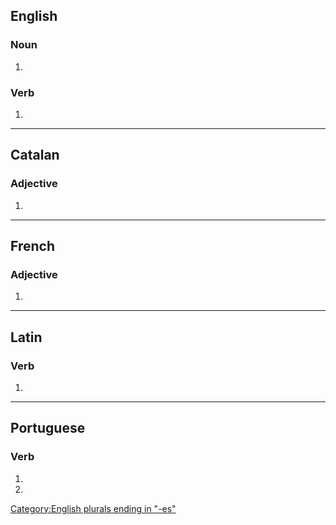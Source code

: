 {{also|complexés}}

==English==

===Noun===
{{head|en|noun form}}

# {{plural of|complex|lang=en}}

===Verb===
{{head|en|verb form}}

# {{en-third-person singular of|complex}}

[[Category:English plurals ending in "-es"]]

----

==Catalan==

===Adjective===
{{head|ca|adjective form}}

# {{feminine plural of|complex|lang=ca}}

----

==French==

===Adjective===
{{head|fr|adjective form}}

# {{plural of|complexe|lang=fr}}

----

==Latin==

===Verb===
{{la-verb-form|complexēs}}

# {{inflection of|complexō||2|s|pres|actv|subj|lang=la}}

----

==Portuguese==

===Verb===
{{head|pt|verb form}}

# {{inflection of|complexar||2|s|pres|subj|lang=pt}}
# {{inflection of|complexar||2|s|negative|impr|lang=pt}}